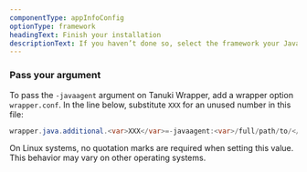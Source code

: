 ```yaml
---
componentType: appInfoConfig
optionType: framework 
headingText: Finish your installation
descriptionText: If you haven’t done so, select the framework your Java app is using.
---
```


### Pass your argument

To pass the `-javaagent` argument on Tanuki Wrapper, add a wrapper option `wrapper.conf`. In the line below, substitute `XXX` for an unused number in this file:

```java
wrapper.java.additional.<var>XXX</var>=-javaagent:<var>/full/path/to/</var>newrelic.jar
```

<Callout variant="tip">
On Linux systems, no quotation marks are required when setting this value. This behavior may vary on other operating systems.
</Callout>